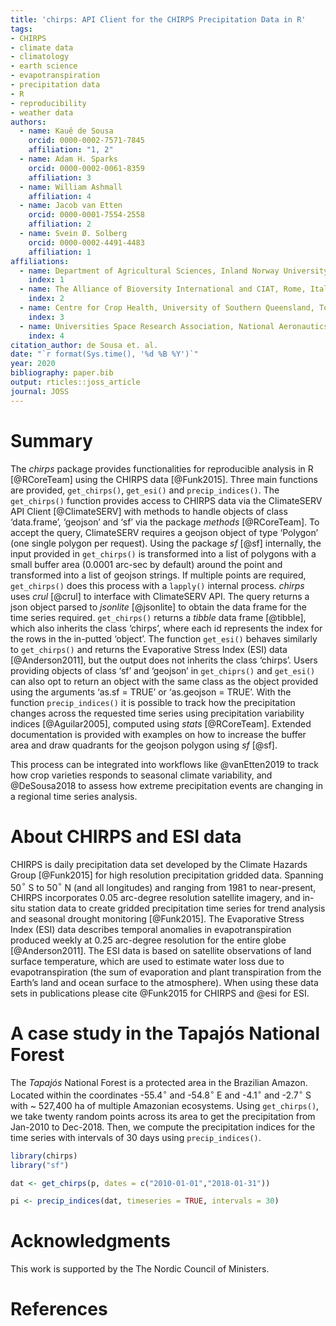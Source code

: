 ```yaml
---
title: 'chirps: API Client for the CHIRPS Precipitation Data in R'
tags:
- CHIRPS
- climate data
- climatology
- earth science
- evapotranspiration
- precipitation data
- R
- reproducibility
- weather data
authors:
  - name: Kauê de Sousa
    orcid: 0000-0002-7571-7845
    affiliation: "1, 2"
  - name: Adam H. Sparks
    orcid: 0000-0002-0061-8359
    affiliation: 3
  - name: William Ashmall
    affiliation: 4
  - name: Jacob van Etten
    orcid: 0000-0001-7554-2558
    affiliation: 2
  - name: Svein Ø. Solberg
    orcid: 0000-0002-4491-4483
    affiliation: 1
affiliations:
  - name: Department of Agricultural Sciences, Inland Norway University of Applied Sciences, Hamar, Norway
    index: 1
  - name: The Alliance of Bioversity International and CIAT, Rome, Italy
    index: 2
  - name: Centre for Crop Health, University of Southern Queensland, Toowoomba, Australia
    index: 3
  - name: Universities Space Research Association, National Aeronautics and Space Administration (NASA), Huntsville, USA
    index: 4
citation_author: de Sousa et. al.
date: "`r format(Sys.time(), '%d %B %Y')`"
year: 2020
bibliography: paper.bib
output: rticles::joss_article
journal: JOSS
---
```


# Summary

The *chirps* package provides functionalities for reproducible analysis in R [@RCoreTeam] using the CHIRPS data [@Funk2015]. Three main functions are provided, `get_chirps()`, `get_esi()` and `precip_indices()`. The `get_chirps()` function provides access to CHIRPS data via the ClimateSERV API Client [@ClimateSERV] with methods to handle objects of class 'data.frame', 'geojson' and 'sf' via the package *methods* [@RCoreTeam]. To accept the query, ClimateSERV requires a geojson object of type 'Polygon' (one single polygon per request). Using the package *sf* [@sf] internally, the input provided in `get_chirps()` is transformed into a list of polygons with a small buffer area (0.0001 arc-sec by default) around the point and transformed into a list of geojson strings. If multiple points are required, `get_chirps()` does this process with a `lapply()` internal process. *chirps* uses *crul* [@crul] to interface with ClimateSERV API. The query returns a json object parsed to *jsonlite* [@jsonlite] to obtain the data frame for the time series required. `get_chirps()` returns a *tibble* data frame [@tibble], which also inherits the class 'chirps', where each id represents the index for the rows in the in-putted 'object'. The function `get_esi()` behaves similarly to `get_chirps()` and returns the Evaporative Stress Index (ESI) data [@Anderson2011], but the output does not inherits the class 'chirps'. Users providing objects of class 'sf' and 'geojson' in `get_chiprs()` and `get_esi()` can also opt to return an object with the same class as the object provided using the arguments 'as.sf = TRUE' or 'as.geojson = TRUE'. With the function `precip_indices()` it is possible to track how the precipitation changes across the requested time series using precipitation variability indices [@Aguilar2005], computed using *stats* [@RCoreTeam]. Extended documentation is provided with examples on how to increase the buffer area and draw quadrants for the geojson polygon using *sf* [@sf].

This process can be integrated into workflows like @vanEtten2019 to track how crop varieties responds to seasonal climate variability, and @DeSousa2018 to assess how extreme precipitation events are changing in a regional time series analysis. 

# About CHIRPS and ESI data

CHIRPS is daily precipitation data set developed by the Climate Hazards Group [@Funk2015] for high resolution precipitation gridded data. Spanning 50$^{\circ}$ S to 50$^{\circ}$ N (and all longitudes) and ranging from 1981 to near-present, CHIRPS incorporates 0.05 arc-degree resolution satellite imagery, and in-situ station data to create gridded precipitation time series for trend analysis and seasonal drought monitoring [@Funk2015]. The Evaporative Stress Index (ESI) data describes temporal anomalies in evapotranspiration produced weekly at 0.25 arc-degree resolution for the entire globe [@Anderson2011]. The ESI data is based on satellite observations of land surface temperature, which are used to estimate water loss due to evapotranspiration (the sum of evaporation and plant transpiration from the Earth's land and ocean surface to the atmosphere). When using these data sets in publications please cite @Funk2015 for CHIRPS and @esi for ESI.


# A case study in the Tapajós National Forest

The *Tapajós* National Forest is a protected area in the Brazilian Amazon. Located within the coordinates -55.4$^{\circ}$ and -54.8$^{\circ}$ E and -4.1$^{\circ}$ and -2.7$^{\circ}$ S with ~ 527,400 ha of multiple Amazonian ecosystems. Using `get_chirps()`, we take twenty random points across its area to get the precipitation from Jan-2010 to Dec-2018. Then, we compute the precipitation indices for the time series with intervals of 30 days using `precip_indices()`.

```r
library(chirps)
library("sf")

dat <- get_chirps(p, dates = c("2010-01-01","2018-01-31"))

pi <- precip_indices(dat, timeseries = TRUE, intervals = 30)

```





# Acknowledgments

This work is supported by the The Nordic Council of Ministers.


# References